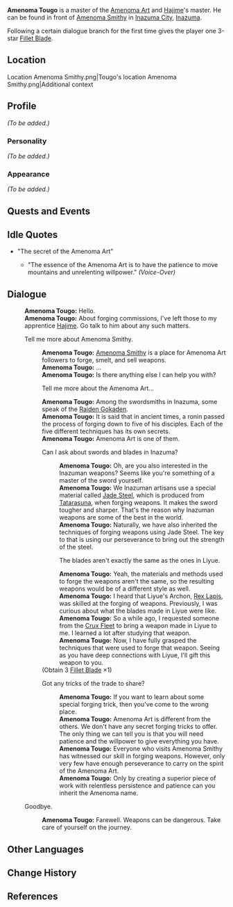 {{Meta
<!-- REMOVE THIS TEMPLATE AFTER ADDING MISSING INFO -->
|missing_NPC_profile  = yes
}}
{{Character Infobox
|type             = NPC
|image            = NPC Amenoma Tougo.png
|realname         = 
|region           = Inazuma
|affiliation      = Amenoma Smithy
|title            = Owner of Amenoma Smithy
|voiceEN          = [https://www.andrewealesvo.com/ Andrew Eales]<ref>Twitter: [https://twitter.com/AndrewEalesVO/status/1417875382192070657 EN VA Self Announcement]</ref>
|voiceCN          = 
|voiceJP          = 
|dialoguereward   = {{Card|Fillet Blade|1}}
}}
'''Amenoma Tougo'''{{Lang|ja=天目十五|ja_rm=Amenoma Toogo|ja_lit=Amenoma Fifteen}} is a master of the [[Amenoma Art]] and [[Hajime]]'s master. He can be found in front of [[Amenoma Smithy]] in [[Inazuma City]], [[Inazuma]].

Following a certain dialogue branch for the first time gives the player one 3-star [[Fillet Blade]].

==Location==
<gallery hideaddbutton="true" captionalign="center">
Location Amenoma Smithy.png|Tougo's location
Amenoma Smithy.png|Additional context
</gallery>

==Profile==
''(To be added.)''

===Personality===
''(To be added.)''

===Appearance===
''(To be added.)''

==Quests and Events==
{{Quest Appearances}}

==Idle Quotes==
* "The secret of the Amenoma Art"
** {{A|VO Amenoma Tougo 01.ogg}} "The essence of the Amenoma Art is to have the patience to move mountains and unrelenting willpower." ''(Voice-Over)''

==Dialogue==
{{Dialogue start}}
:'''Amenoma Tougo:''' Hello.
:'''Amenoma Tougo:''' About forging commissions, I've left those to my apprentice [[Hajime]]. Go talk to him about any such matters.
:{{DIcon}} Tell me more about Amenoma Smithy.
::'''Amenoma Tougo:''' [[Amenoma Smithy]] is a place for Amenoma Art followers to forge, smelt, and sell weapons.
::'''Amenoma Tougo:''' ...
::'''Amenoma Tougo:''' Is there anything else I can help you with?
::{{DIcon}} Tell me more about the Amenoma Art...
::'''Amenoma Tougo:''' Among the swordsmiths in Inazuma, some speak of the [[Raiden Gokaden]].
::'''Amenoma Tougo:''' It is said that in ancient times, a ronin passed the process of forging down to five of his disciples. Each of the five different techniques has its own secrets.
::'''Amenoma Tougo:''' Amenoma Art is one of them.
::{{DIcon}} Can I ask about swords and blades in Inazuma?
:::'''Amenoma Tougo:''' Oh, are you also interested in the Inazuman weapons? Seems like you're something of a master of the sword yourself.
:::'''Amenoma Tougo:''' We Inazuman artisans use a special material called [[Jade Steel]], which is produced from [[Tatarasuna]], when forging weapons. It makes the sword tougher and sharper. That's the reason why Inazuman weapons are some of the best in the world.
:::'''Amenoma Tougo:''' Naturally, we have also inherited the techniques of forging weapons using Jade Steel. The key to that is using our perseverance to bring out the strength of the steel.
:::{{DIcon|Reward}} The blades aren't exactly the same as the ones in Liyue.
:::'''Amenoma Tougo:''' Yeah, the materials and methods used to forge the weapons aren't the same, so the resulting weapons would be of a different style as well.
:::'''Amenoma Tougo:''' I heard that Liyue's Archon, [[Rex Lapis]], was skilled at the forging of weapons. Previously, I was curious about what the blades made in Liyue were like.
:::'''Amenoma Tougo:''' So a while ago, I requested someone from the [[Crux Fleet]] to bring a weapon made in Liyue to me. I learned a lot after studying that weapon.
:::'''Amenoma Tougo:''' Now, I have fully grasped the techniques that were used to forge that weapon. Seeing as you have deep connections with Liyue, I'll gift this weapon to you.
::;(Obtain 3{{star}} [[Fillet Blade]] ×1)
::{{DIcon}} Got any tricks of the trade to share?
:::'''Amenoma Tougo:''' If you want to learn about some special forging trick, then you've come to the wrong place.
:::'''Amenoma Tougo:''' Amenoma Art is different from the others. We don't have any secret forging tricks to offer. The only thing we can tell you is that you will need patience and the willpower to give everything you have.
:::'''Amenoma Tougo:''' Everyone who visits Amenoma Smithy has witnessed our skill in forging weapons. However, only very few have enough perseverance to carry on the spirit of the Amenoma Art.
:::'''Amenoma Tougo:''' Only by creating a superior piece of work with relentless persistence and patience can you inherit the Amenoma name.
:{{DIcon}} Goodbye.
::'''Amenoma Tougo:''' Farewell. Weapons can be dangerous. Take care of yourself on the journey.
{{Dialogue end}}

==Other Languages==
{{Other Languages
|en      = Amenoma Tougo
|zhs     = 天目十五
|zhs_rm  = Tiānmù Shíwǔ
|zht     = 天目十五
|zht_rm  = Tiānmù Shíwǔ
|ja      = 天目十五
|ja_rm   = Amenoma Toogo
|ja_tl   = [[Amenoma Smithy#Etymology|Amenoma]] Fifteen
|ko      = 아메노마 토오고
|ko_rm   = Amenoma Toogo
|es      = Amenoma Tougo
|fr      = Amenoma Tougo
|ru      = Амэнома Того
|th      = Amenoma Tougo
|vi      = Amenoma Tougo
|de      = Amenoma Tougo
|id      = Amenoma Tougo
|pt      = Amenoma Tougo
}}

==Change History==
{{Change History|2.0}}

==References==
{{Reflist|1}}